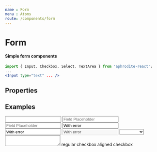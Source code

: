 ```yaml
---
name : Form
menu : Atoms
route: /components/form
---
```



# Form
#### Simple form components

```jsx
import { Input, Checkbox, Select, TextArea } from 'aphrodite-react';
...
<Input type="text" ... />
```

## Properties
<Props of={Input} />

## Examples
<Playground>
    <Input
        type="text"
        id="ExampleInputWithoutPlaceholder"
        label="Field Label"
    />
</Playground>

<Playground>
    <Input
        type="text"
        id="ExampleInputWithPlaceholder"
        placeholder="Field Placeholder"
    />
</Playground>

<Playground>
    <Input
        type="text"
        id="ExampleInput"
        label="Field Label"
        placeholder="Field Placeholder"
    />
</Playground>

<Playground>
    <Input
        type="text"
        id="ExampleInputError"
        value="With error"
        label="Field Label"
        placeholder="Field Placeholder"
        error
    />
</Playground>

<Playground>
    <Input
        type="text"
        id="ExampleInputErrorWithMsg"
        value="With error"
        label="Field Label"
        placeholder="Field Placeholder"
        error
        errorMessage="And with error message"
    />
</Playground>

<Playground>
    <Input
        type="text"
        id="ExampleInputErrorWithMsg"
        value="With error"
        label="Field Label"
        placeholder="Field Placeholder"
        error
        errorMessage="And with error message"
        disabled
    />
</Playground>

<Playground>
    <Select
        id="ExampleSelectWithoutPlaceholder"
        label="Select Label">
        <option value=""></option>
        <option value="ingresses">Ingresse</option>
        <option value="aphrodite">Aphrodite</option>
        <option value="react">React</option>
    </Select>
</Playground>

<Playground>
    <TextArea
        id="ExampleTextAreaWithoutPlaceholder"
        label="TextArea Label">
    </TextArea>
</Playground>

<Playground>
    <Row>
        <Col xs={6} styles={{ margin: '10px 0' }}>
            <Checkbox
                type="checkbox"
                id="ExampleCheckbox">
                regular checkbox
            </Checkbox>
        </Col>
        <Col xs={6} styles={{ margin: '10px 0' }}>
            <Checkbox
                id="ExampleCheckboxRight"
                right>
                aligned checkbox
            </Checkbox>
        </Col>
    </Row>
</Playground>
